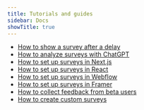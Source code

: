 ```yaml
---
title: Tutorials and guides
sidebar: Docs
showTitle: true
---
```


- [How to show a survey after a delay](/tutorials/delayed-survey)
- [How to analyze surveys with ChatGPT](/tutorials/analyze-surveys-with-chatgpt)
- [How to set up surveys in Next.js](/tutorials/nextjs-surveys)
- [How to set up surveys in React](/tutorials/react-surveys)
- [How to set up surveys in Webflow](/tutorials/webflow-surveys)
- [How to set up surveys in Framer](/tutorials/framer-surveys)
- [How to collect feedback from beta users](/tutorials/beta-feedback)
- [How to create custom surveys](/tutorials/survey)